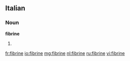 ==Italian==

===Noun===
'''fibrine''' {{f}}

# {{plural of|[[fibrina]]|lang=it}}

[[fr:fibrine]]
[[io:fibrine]]
[[mg:fibrine]]
[[nl:fibrine]]
[[ru:fibrine]]
[[vi:fibrine]]
